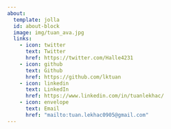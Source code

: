 ```yaml
---
about:
  template: jolla
  id: about-block
  image: img/tuan_ava.jpg
  links:
    - icon: twitter
      text: Twitter
      href: https://twitter.com/Halle4231
    - icon: github
      text: Github
      href: https://github.com/lktuan
    - icon: linkedin
      text: LinkedIn
      href: https://www.linkedin.com/in/tuanlekhac/
    - icon: envelope
      text: Email
      href: "mailto:tuan.lekhac0905@gmail.com"  
---
```



